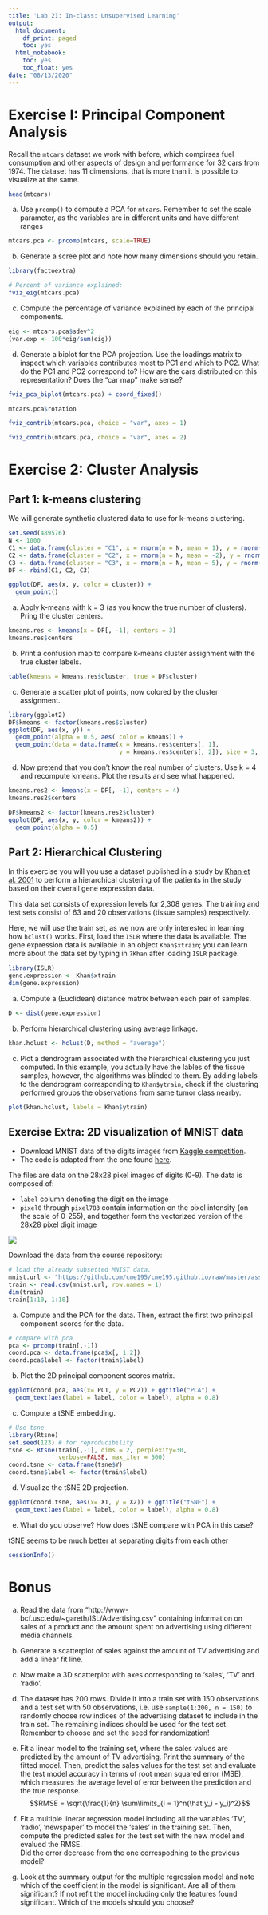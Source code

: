 ```yaml
---
title: 'Lab 21: In-class: Unsupervised Learning'
output:
  html_document:
    df_print: paged
    toc: yes
  html_notebook:
    toc: yes
    toc_float: yes
date: "08/13/2020"
---
```



# Exercise I: Principal Component Analysis

Recall the `mtcars` dataset we work with before, which compirses fuel 
consumption and other aspects of design and performance for 32 cars from 1974.
The dataset has 11 dimensions, that is more than it is possible to visualize at 
the same.

```r
head(mtcars)
```

a. Use `prcomp()` to compute a PCA for `mtcars`. Remember to set the
scale parameter, as the variables are in different units and have different
ranges

```r
mtcars.pca <- prcomp(mtcars, scale=TRUE)
```

b. Generate a scree plot and note how many dimensions should you retain.

```r
library(factoextra)

# Percent of variance explained:
fviz_eig(mtcars.pca) 
```

c. Compute the percentage of variance explained by each of the principal
components.

```r
eig <- mtcars.pca$sdev^2
(var.exp <- 100*eig/sum(eig))
```

d. Generate a biplot for the PCA projection. Use the loadings matrix to inspect
which variables contributes most to PC1 and which to PC2. What do the PC1 and
PC2 correspond to? How are the cars distributed on this representation?
Does the "car map" make sense?

```r
fviz_pca_biplot(mtcars.pca) + coord_fixed() 
```

```r
mtcars.pca$rotation
```

```r
fviz_contrib(mtcars.pca, choice = "var", axes = 1) 
```

```r
fviz_contrib(mtcars.pca, choice = "var", axes = 2) 
```



# Exercise 2: Cluster Analysis

## Part 1: k-means clustering

We will generate synthetic clustered data to use for k-means clustering.
```r
set.seed(489576)
N <- 1000
C1 <- data.frame(cluster = "C1", x = rnorm(n = N, mean = 1), y = rnorm(n = N, mean = 1))
C2 <- data.frame(cluster = "C2", x = rnorm(n = N, mean = -2), y = rnorm(n = N, mean = -5))
C3 <- data.frame(cluster = "C3", x = rnorm(n = N, mean = 5), y = rnorm(n = N, mean = 1))
DF <- rbind(C1, C2, C3)
```

```r
ggplot(DF, aes(x, y, color = cluster)) + 
  geom_point()
```

a. Apply k-means with k = 3 (as you know the true number of clusters).
Pring the cluster centers.

```r
kmeans.res <- kmeans(x = DF[, -1], centers = 3)
kmeans.res$centers
```

b. Print a confusion map to compare k-means cluster assignment with
the true cluster labels.

```r
table(kmeans = kmeans.res$cluster, true = DF$cluster)
```


c. Generate a scatter plot of points, now colored by the cluster assignment.


```r
library(ggplot2)
DF$kmeans <- factor(kmeans.res$cluster)
ggplot(DF, aes(x, y)) + 
  geom_point(alpha = 0.5, aes( color = kmeans)) + 
  geom_point(data = data.frame(x = kmeans.res$centers[, 1], 
                               y = kmeans.res$centers[, 2]), size = 3, aes(x, y), color = "Black")
```

d. Now pretend that you don't know the real number of clusters. Use k = 4
and recompute kmeans. Plot the results and see what happened.

```r
kmeans.res2 <- kmeans(x = DF[, -1], centers = 4)
kmeans.res2$centers
```

```r
DF$kmeans2 <- factor(kmeans.res2$cluster)
ggplot(DF, aes(x, y, color = kmeans2)) + 
  geom_point(alpha = 0.5)
```


## Part 2: Hierarchical Clustering

In this exercise you will you use a dataset published in a study by
[Khan et al. 2001](https://www.nature.com/articles/nm0601_673)
to perform a hierarchical clustering of the patients in the study based
on their overall gene expression data.

This data set consists of expression levels for 2,308 genes.
The training and test sets consist of 63 and 20 observations (tissue samples) 
respectively.

Here, we will use the train set, as we now are only interested in
learning how `hclust()` works. First, load the `ISLR` where the
data is available. The gene expression data is available in an object
`Khan$xtrain`; you can learn more about the data set by typing in `?Khan`
after loading `ISLR` package.

```r
library(ISLR)
gene.expression <- Khan$xtrain
dim(gene.expression)
```

a. Compute a (Euclidean) distance matrix between each pair of samples.

```r
D <- dist(gene.expression)
```

b. Perform hierarchical clustering using average linkage.

```r
khan.hclust <- hclust(D, method = "average")
```

c. Plot a dendrogram associated with the hierarchical clustering you just
computed. In this example, you actually have the lables of the tissue samples,
however, the algorithms was blinded to them. By adding labels to the dendrogram
corresponding to `Khan$ytrain`, check if the clustering performed groups the 
observations from same tumor class nearby. 

```r
plot(khan.hclust, labels = Khan$ytrain)
```


## Exercise Extra: 2D visualization of MNIST data

* Download MNIST data of the digits images from 
[Kaggle competition](https://www.kaggle.com/c/digit-recognizer).
* The code is adapted from the one found [here](https://www.kaggle.com/gospursgo/digit-recognizer/clusters-in-2d-with-tsne-vs-pca/code). 

The files are data on the 28x28 pixel
images of digits (0-9). The data is composed of:

* `label` column denoting the digit on the image
* `pixel0` through `pixel783` contain information on the pixel intensity
(on the scale of 0-255), and together form the vectorized version of 
the 28x28 pixel digit image

![](../lectures/Lecture8-figure//mnistExamples.png)

Download the data from the course repository:

```r
# load the already subsetted MNIST data.
mnist.url <- "https://github.com/cme195/cme195.github.io/raw/master/assets/data/mnist_small.csv"
train <- read.csv(mnist.url, row.names = 1)
dim(train)
train[1:10, 1:10]
```

a. Compute and the PCA for the data. Then, extract the first two principal
component scores for the data.

```r
# compare with pca
pca <- prcomp(train[,-1])
coord.pca <- data.frame(pca$x[, 1:2])
coord.pca$label <- factor(train$label)
```

b. Plot the 2D principal component scores matrix.

```r
ggplot(coord.pca, aes(x= PC1, y = PC2)) + ggtitle("PCA") +
  geom_text(aes(label = label, color = label), alpha = 0.8)
```

c. Compute a tSNE embedding.
```r
# Use tsne
library(Rtsne)
set.seed(123) # for reproducibility
tsne <- Rtsne(train[,-1], dims = 2, perplexity=30, 
              verbose=FALSE, max_iter = 500)
coord.tsne <- data.frame(tsne$Y)
coord.tsne$label <- factor(train$label)
```

d. Visualize the tSNE 2D projection.

```r
ggplot(coord.tsne, aes(x= X1, y = X2)) + ggtitle("tSNE") +
  geom_text(aes(label = label, color = label), alpha = 0.8)
```

e. What do you observe? How does tSNE compare with PCA in this case?

tSNE seems to be much better at separating digits from each other



```r
sessionInfo()
```





# Bonus

a. Read the data from "http://www-bcf.usc.edu/~gareth/ISL/Advertising.csv"
containing information on sales of a product and the amount spent on advertising
using different media channels.

b. Generate a scatterplot of sales against the amount of TV advertising and 
add a linear fit line.

c. Now make a 3D scatterplot with axes corresponding to 'sales', 'TV'
and 'radio'.

d. The dataset has 200 rows. Divide it into a train set with 150 observations
and a test set with 50 observations, i.e. use `sample(1:200, n = 150)` to
randomly choose row indices of the advertising dataset to include in the 
train set. The remaining indices should be used for the test set. Remember
to choose and set the seed for randomization!

e. Fit a linear model to the training set, where the sales values are
predicted by the amount of TV advertising. Print the summary of the fitted model.
Then, predict the sales values for the test set and evaluate the test model 
accuracy in terms of root mean squared error (MSE), which measures 
the average level of error between the prediction and the true response.
$$RMSE = \sqrt{\frac{1}{n} \sum\limits_{i = 1}^n(\hat y_i - y_i)^2}$$

f. Fit a multiple linerar regression model including all the variables 'TV',
'radio', 'newspaper' to model the 'sales' in the training set. Then, compute 
the predicted sales for the test set with the new model and evalued the RMSE.  
Did the error decrease from the one correspodning to the previous model?


g. Look at the summary output for the multiple regression model and note which 
of the coefficient in the model is significant. Are all of them significant?
If not refit the model including only the features found significant.
Which of the models should you choose? 





